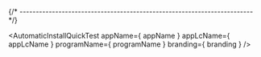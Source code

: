 


{/* ------------------------------------------------------------------------ */}

<AutomaticInstallQuickTest
  appName={ appName }
  appLcName={ appLcName }
  programName={ programName }
  branding={ branding }
/>

